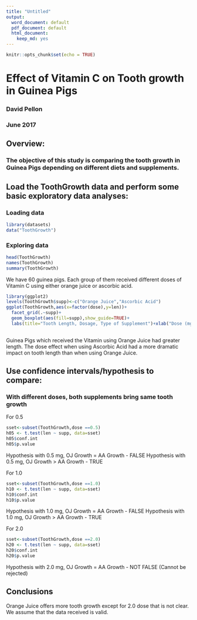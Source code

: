 ```yaml
---
title: "Untitled"
output:
  word_document: default
  pdf_document: default
  html_document:
    keep_md: yes
---
```


```r
knitr::opts_chunk$set(echo = TRUE)
```

# Effect of Vitamin C on Tooth growth in Guinea Pigs

### David Pellon
### June 2017

## Overview:
### The objective of this study is comparing the tooth growth in Guinea Pigs depending on different diets and supplements.

## Load the ToothGrowth data and perform some basic exploratory data analyses:

### Loading data

```r
library(datasets)
data("ToothGrowth")
```

### Exploring data 

```r
head(ToothGrowth)
names(ToothGrowth)
summary(ToothGrowth)

```
We have 60 guinea pigs. Each group of them received different doses of Vitamin C using either orange juice or ascorbic acid.


```r
library(ggplot2)
levels(ToothGrowth$supp)<-c("Orange Juice","Ascorbic Acid")
ggplot(ToothGrowth,aes(x=factor(dose),y=len))+
  facet_grid(.~supp)+
  geom_boxplot(aes(fill=supp),show_guide=TRUE)+
  labs(title="Tooth Length, Dosage, Type of Supplement")+xlab("Dose (mg)")+ylab("Length")
  
```

Guinea Pigs which received the Vitamin using Orange Juice had greater length. The dose effect when using Ascorbic Acid had a more dramatic impact on tooth length than when using Orange Juice.


## Use confidence intervals/hypothesis to compare:

### With different doses, both supplements bring same tooth growth

For 0.5

```r
sset<-subset(ToothGrowth,dose ==0.5)
h05 <- t.test(len ~ supp, data=sset)
h05$conf.int
h05$p.value
```
Hypothesis with 0.5 mg, OJ Growth = AA Growth - FALSE
Hypothesis with 0.5 mg, OJ Growth > AA Growth - TRUE

For 1.0

```r
sset<-subset(ToothGrowth,dose ==1.0)
h10 <- t.test(len ~ supp, data=sset)
h10$conf.int
h10$p.value
```
Hypothesis with 1.0 mg, OJ Growth = AA Growth - FALSE
Hypothesis with 1.0 mg, OJ Growth > AA Growth - TRUE

For 2.0

```r
sset<-subset(ToothGrowth,dose ==2.0)
h20 <- t.test(len ~ supp, data=sset)
h20$conf.int
h20$p.value
```
Hypothesis with 2.0 mg, OJ Growth = AA Growth - NOT FALSE (Cannot be rejected)


## Conclusions

Orange Juice offers more tooth growth except for 2.0 dose that is not clear.
We assume that the data received is valid. 


